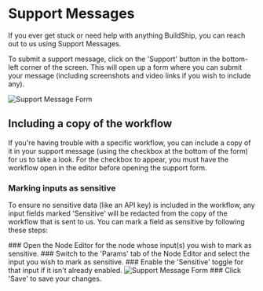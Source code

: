# Support Messages


If you ever get stuck or need help with anything BuildShip, you can reach out to us using Support Messages.

To submit a support message, click on the 'Support' button in the bottom-left corner of the screen. This will open up a form where you can submit your message (including screenshots and video links if you wish to include any).

<Image src={supportMessageForm} alt="Support Message Form" width={1200} />

## Including a copy of the workflow

If you're having trouble with a specific workflow, you can include a copy of it in your support message (using the checkbox at the bottom of the form) for us to take a look. For the checkbox to appear, you must have the workflow open in the editor before opening the support form.

### Marking inputs as sensitive

To ensure no sensitive data (like an API key) is included in the workflow, any input fields marked 'Sensitive' will be redacted from the copy of the workflow that is sent to us. You can mark a field as sensitive by following these steps:

<Steps>
### Open the Node Editor for the node whose input(s) you wish to mark as sensitive.
### Switch to the 'Params' tab of the Node Editor and select the input you wish to mark as sensitive.
### Enable the 'Sensitive' toggle for that input if it isn't already enabled.
<Image src={nodeEditorParamsTab} alt="Support Message Form" width={1200} />
### Click 'Save' to save your changes.

</Steps>
